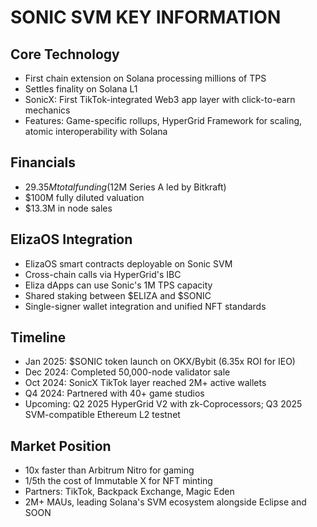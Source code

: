 # SONIC SVM KEY INFORMATION

## Core Technology

- First chain extension on Solana processing millions of TPS
- Settles finality on Solana L1
- SonicX: First TikTok-integrated Web3 app layer with click-to-earn mechanics
- Features: Game-specific rollups, HyperGrid Framework for scaling, atomic interoperability with Solana

## Financials

- $29.35M total funding ($12M Series A led by Bitkraft)
- $100M fully diluted valuation
- $13.3M in node sales

## ElizaOS Integration

- ElizaOS smart contracts deployable on Sonic SVM
- Cross-chain calls via HyperGrid's IBC
- Eliza dApps can use Sonic's 1M TPS capacity
- Shared staking between $ELIZA and $SONIC
- Single-signer wallet integration and unified NFT standards

## Timeline

- Jan 2025: $SONIC token launch on OKX/Bybit (6.35x ROI for IEO)
- Dec 2024: Completed 50,000-node validator sale
- Oct 2024: SonicX TikTok layer reached 2M+ active wallets
- Q4 2024: Partnered with 40+ game studios
- Upcoming: Q2 2025 HyperGrid V2 with zk-Coprocessors; Q3 2025 SVM-compatible Ethereum L2 testnet

## Market Position

- 10x faster than Arbitrum Nitro for gaming
- 1/5th the cost of Immutable X for NFT minting
- Partners: TikTok, Backpack Exchange, Magic Eden
- 2M+ MAUs, leading Solana's SVM ecosystem alongside Eclipse and SOON
